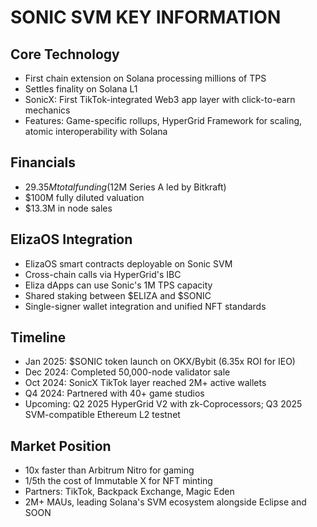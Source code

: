 # SONIC SVM KEY INFORMATION

## Core Technology

- First chain extension on Solana processing millions of TPS
- Settles finality on Solana L1
- SonicX: First TikTok-integrated Web3 app layer with click-to-earn mechanics
- Features: Game-specific rollups, HyperGrid Framework for scaling, atomic interoperability with Solana

## Financials

- $29.35M total funding ($12M Series A led by Bitkraft)
- $100M fully diluted valuation
- $13.3M in node sales

## ElizaOS Integration

- ElizaOS smart contracts deployable on Sonic SVM
- Cross-chain calls via HyperGrid's IBC
- Eliza dApps can use Sonic's 1M TPS capacity
- Shared staking between $ELIZA and $SONIC
- Single-signer wallet integration and unified NFT standards

## Timeline

- Jan 2025: $SONIC token launch on OKX/Bybit (6.35x ROI for IEO)
- Dec 2024: Completed 50,000-node validator sale
- Oct 2024: SonicX TikTok layer reached 2M+ active wallets
- Q4 2024: Partnered with 40+ game studios
- Upcoming: Q2 2025 HyperGrid V2 with zk-Coprocessors; Q3 2025 SVM-compatible Ethereum L2 testnet

## Market Position

- 10x faster than Arbitrum Nitro for gaming
- 1/5th the cost of Immutable X for NFT minting
- Partners: TikTok, Backpack Exchange, Magic Eden
- 2M+ MAUs, leading Solana's SVM ecosystem alongside Eclipse and SOON
